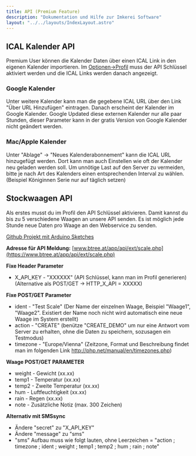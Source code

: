 ```yaml
---
title: API (Premium Feature)
description: "Dokumentation und Hilfe zur Imkerei Software"
layout: "../../layouts/IndexLayout.astro"
---
```



## ICAL Kalender API

Premium User können die Kalender Daten über einen ICAL Link in den eigenen Kalender importieren. Im [Optionen->Profil](https://www.btree.at/app/profile/) muss der API Schlüssel aktiviert werden und die ICAL Links werden danach angezeigt.

### Google Kalender

Unter weitere Kalender kann man die gegebene ICAL URL über den Link "Über URL Hinzufügen" eintragen. Danach erscheint der Kalender im Google Kalender. Google Updated diese externen Kalender nur alle paar Stunden, dieser Parameter kann in der gratis Version von Google Kalender nicht geändert werden.

<section class="hero container max-w-screen-lg mx-auto pb-10 flex">
  <Picture
    src={ical_google}
    class="mx-auto"
    widths={[200, 400, 600]}
    sizes="(max-width: 600px) 100vw, 800px"
    alt="Google Import ICal"
  />
</section>

### Mac/Apple Kalender

Unter "Ablage" -> "Neues Kalenderabonnement" kann die ICAL URL hinzugefügt werden. Dort kann man auch Einstellen wie oft der Kalender neu geladen werden soll. Um unnötige Last auf den Server zu vermeiden, bitte je nach Art des Kalenders einen entsprechenden Interval zu wählen. (Beispiel Königinnen Serie nur auf täglich setzen)

<section class="hero container max-w-screen-lg mx-auto pb-10 flex">
  <Picture
    src={ical_mac}
    class="mx-auto"
    widths={[200, 400, 600]}
    sizes="(max-width: 600px) 100vw, 800px"
    alt="Mac Import ICal"
  />
</section>

## Stockwaagen API

Als erstes musst du im Profil den API Schlüssel aktivieren. Damit kannst du bis zu 5 verschiedene Waagen an unsere API senden. Es ist möglich jede Stunde neue Daten pro Waage an den Webservice zu senden.

[Github Projekt mit Arduino Sketches](https://github.com/HannesOberreiter/bScale)

**Adresse für API Meldung:** [www.btree.at/app/api/ext/scale.php](https://www.btree.at/app/api/ext/scale.php)

**Fixe Header Parameter**

- X_API_KEY - "XXXXXX" (API Schlüssel, kann man im Profil generieren) (Alternative als POST/GET -> HTTP_X_API = XXXXX)

**Fixe POST/GET Parameter**

- ident - "Test Scale" (Der Name der einzelnen Waage, Beispiel "Waage1", "Waage2". Existiert der Name noch nicht wird automatisch eine neue Waage im System erstellt)
- action - "CREATE" (benütze "CREATE_DEMO" um nur eine Antwort vom Server zu erhalten, ohne die Daten zu speichern, sozusagen ein Testmodus)
- timezone - "Europe/Vienna" (Zeitzone, Format und Beschreibung findet man im folgenden Link http://php.net/manual/en/timezones.php)

**Waage POST/GET PARAMETER**

- weight - Gewicht (xx.xx)
- temp1 - Temperatur (xx.xx)
- temp2 - Zweite Temperatur (xx.xx)
- hum - Luftfeuchtigkeit (xx.xx)
- rain - Regen (xx.xx)
- note - Zusätzliche Notiz (max. 300 Zeichen)

**Alternativ mit SMSsync**

- Ändere "secret" zu "X_API_KEY"
- Ändere "message" zu "sms"
- "sms" Aufbau muss wie folgt lauten, ohne Leerzeichen = "action ; timezone ; ident ; weight ; temp1 ; temp2 ; hum ; rain ; note"

